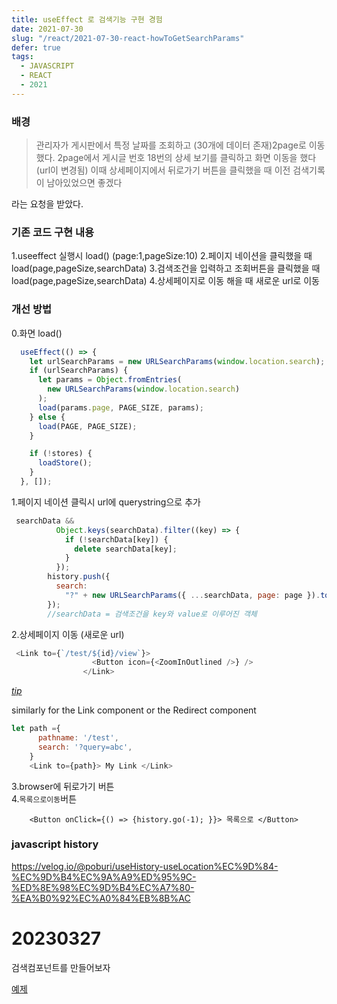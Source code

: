 ```yaml
---
title: useEffect 로 검색기능 구현 경험
date: 2021-07-30
slug: "/react/2021-07-30-react-howToGetSearchParams"
defer: true
tags:
  - JAVASCRIPT
  - REACT
  - 2021
---
```


###  배경

>관리자가 게시판에서 특정 날짜를 조회하고 (30개에 데이터 존재)2page로 이동했다.
2page에서 게시글 번호 18번의 상세 보기를 클릭하고 화면 이동을 했다 (url이 변경됨)
이때 상세페이지에서 뒤로가기 버튼을 클릭했을 때 이전 검색기록이 남아있었으면 좋겠다 

라는 요청을 받았다.

###  기존 코드 구현 내용
1.useeffect 실행시 load() (page:1,pageSize:10)
2.페이지 네이션을 클릭했을 때 load(page,pageSize,searchData)
3.검색조건을 입력하고 조회버튼을 클릭했을 때 load(page,pageSize,searchData) 
4.상세페이지로 이동 해을 때 새로운 url로 이동

###  개선 방법
0.화면 load()

```javascript
  useEffect(() => {
    let urlSearchParams = new URLSearchParams(window.location.search);
    if (urlSearchParams) {
      let params = Object.fromEntries(
        new URLSearchParams(window.location.search)
      );
      load(params.page, PAGE_SIZE, params);
    } else {
      load(PAGE, PAGE_SIZE);
    }

    if (!stores) {
      loadStore();
    }
  }, []);
```
1.페이지 네이션 클릭시 url에 querystring으로 추가
```javascript
 searchData &&
          Object.keys(searchData).filter((key) => {
            if (!searchData[key]) {
              delete searchData[key];
            }
          });
        history.push({
          search:
            "?" + new URLSearchParams({ ...searchData, page: page }).toString(),
        });
        //searchData = 검색조건을 key와 value로 이루어진 객체
```
2.상세페이지 이동 (새로운 url)

```javascript
 <Link to={`/test/${id}/view`}>
                  <Button icon={<ZoomInOutlined />} />
                </Link>
```
*[tip](https://stackoverflow.com/questions/901115/how-can-i-get-query-string-values-in-javascript)*

similarly for the Link component or the Redirect component

```javascript
let path ={
      pathname: '/test',
      search: '?query=abc',
    }
    <Link to={path}> My Link </Link>

```


3.browser에 뒤로가기 버튼  
4.`목록으로이동`버튼

```
    <Button onClick={() => {history.go(-1); }}> 목록으로 </Button>
```

###  javascript history

https://velog.io/@poburi/useHistory-useLocation%EC%9D%84-%EC%9D%B4%EC%9A%A9%ED%95%9C-%ED%8E%98%EC%9D%B4%EC%A7%80-%EA%B0%92%EC%A0%84%EB%8B%AC


# 20230327
검색컴포넌트를 만들어보자

[예제](https://codesandbox.io/s/searchbutton-e1heyo?file=/src/App.js)